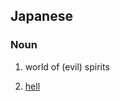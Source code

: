 ==Japanese==
{{ja-kanjitab|ま|かい|yomi=on}}

===Noun===
{{ja-noun|まかい}}

# {{lb|ja|literally}} world of (evil) spirits
# [[hell]]